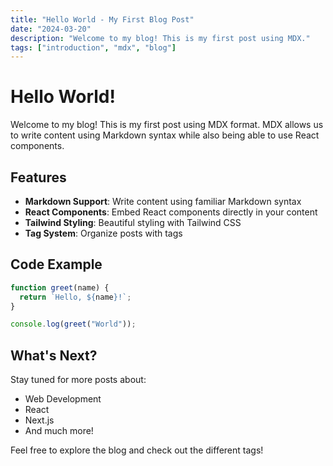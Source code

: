 ```yaml
---
title: "Hello World - My First Blog Post"
date: "2024-03-20"
description: "Welcome to my blog! This is my first post using MDX."
tags: ["introduction", "mdx", "blog"]
---
```


# Hello World!

Welcome to my blog! This is my first post using MDX format. MDX allows us to write content using Markdown syntax while also being able to use React components.

## Features

- **Markdown Support**: Write content using familiar Markdown syntax
- **React Components**: Embed React components directly in your content
- **Tailwind Styling**: Beautiful styling with Tailwind CSS
- **Tag System**: Organize posts with tags

## Code Example

```javascript
function greet(name) {
  return `Hello, ${name}!`;
}

console.log(greet("World"));
```

## What's Next?

Stay tuned for more posts about:

- Web Development
- React
- Next.js
- And much more!

Feel free to explore the blog and check out the different tags!
